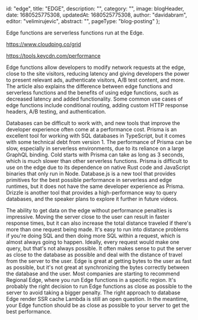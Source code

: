 
  id: "edge",
  title: "EDGE",
  description:
    "",
  category: "",
  image: blogHeader,
  date: 1680525775308,
  updatedAt: 1680525775308,
  author: "davidabram",
  editor: "velimirujevic",
  abstract:
    "",
  pageType: "blog-posting"
};

Edge functions are serverless functions run at the Edge.

https://www.cloudping.co/grid

https://tools.keycdn.com/performance

Edge functions allow developers to modify network requests at the edge, close to the site visitors, reducing latency and giving developers the power to present relevant ads, authenticate visitors, A/B test content, and more. The article also explains the difference between edge functions and serverless functions and the benefits of using edge functions, such as decreased latency and added functionality. Some common use cases of edge functions include conditional routing, adding custom HTTP response headers, A/B testing, and authentication.

Databases can be difficult to work with, and new tools that improve the developer experience often come at a performance cost.
Prisma is an excellent tool for working with SQL databases in TypeScript, but it comes with some technical debt from version 1.
The performance of Prisma can be slow, especially in serverless environments, due to its reliance on a large GraphQL binding.
Cold starts with Prisma can take as long as 3 seconds, which is much slower than other serverless functions.
Prisma is difficult to use on the edge due to its dependence on native Rust code and JavaScript binaries that only run in Node.
Database.js is a new tool that provides primitives for the best possible performance in serverless and edge runtimes, but it does not have the same developer experience as Prisma.
Drizzle is another tool that provides a high-performance way to query databases, and the speaker plans to explore it further in future videos.

The ability to get data on the edge without performance penalties is impressive.
Moving the server close to the user can result in faster response times, but it can also increase the total distance traveled if there's more than one request being made.
It's easy to run into distance problems if you're doing SQL and then doing more SQL within a request, which is almost always going to happen.
Ideally, every request would make one query, but that's not always possible.
It often makes sense to put the server as close to the database as possible and deal with the distance of travel from the server to the user.
Edge is great at getting bytes to the user as fast as possible, but it's not great at synchronizing the bytes correctly between the database and the user.
Most companies are starting to recommend Regional Edge, where you run Edge functions in a specific region.
It's probably the right decision to run Edge functions as close as possible to the server to avoid taking a bigger penalty.
The right approach to database Edge render SSR cache Lambda is still an open question.
In the meantime, your Edge function should be as close as possible to your server to get the best performance.


